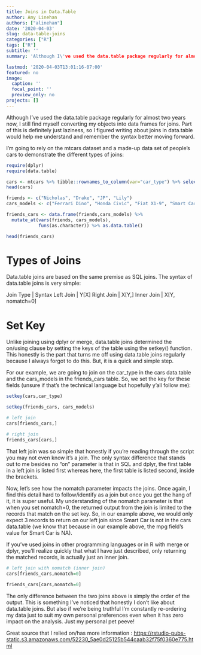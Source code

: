 ```yaml
---
title: Joins in Data.Table
author: Amy Linehan
authors: ["alinehan"]
date: '2020-04-03'
slug: data-table-joins
categories: ["R"]
tags: ["R"]
subtitle: ''
summary: 'Although I\'ve used the data.table package regularly for almost two years now, I still find myself converting my objects into data frames for joins. Part of this is definitely just laziness, so I figured writing about joins in data.table would help me understand and remember the syntax better moving forward.'

lastmod: '2020-04-03T13:01:16-07:00'
featured: no
image:
  caption: ''
  focal_point: ''
  preview_only: no
projects: []
---
```


Although I've used the data.table package regularly for almost two years now, I still find myself converting my objects into data frames for joins. Part of this is definitely just laziness, so I figured writing about joins in data.table would help me understand and remember the syntax better moving forward.

I'm going to rely on the mtcars dataset and a made-up data set of people's cars to demonstrate the different types of joins:

```r
require(dplyr)
require(data.table)

cars <- mtcars %>% tibble::rownames_to_column(var="car_type") %>% select(car_type, mpg) %>% as.data.table()
head(cars)

friends <- c("Nicholas", "Drake", "JP", "Lily")
cars_models <- c("Ferrari Dino", "Honda Civic", "Fiat X1-9", "Smart Car")

friends_cars <- data.frame(friends,cars_models) %>%
  mutate_at(vars(friends, cars_models), 
            funs(as.character)) %>% as.data.table()

head(friends_cars)

```
 

# Types of Joins

Data.table joins are based on the same premise as SQL joins. The syntax of data.table joins is very simple:


Join Type | Syntax
Left Join  | Y[X]
Right Join  | X[Y,]
Inner Join | X[Y, nomatch=0]


# Set Key

Unlike joining using dplyr or merge, data.table joins determined the on/using clause by setting the keys of the table using the setkey() function. This honestly is the part that turns me off using data.table joins regularly because I always forgot to do this. But, it is a quick and simple step.

For our example, we are going to join on the car_type in the cars data.table and the cars_models in the friends_cars table. So, we set the key for these fields (unsure if that's the technical language but hopefully y'all follow me):


```r
setkey(cars,car_type)

setkey(friends_cars, cars_models)

# left join
cars[friends_cars,]

# right join 
friends_cars[cars,]
```

That left join was so simple that honestly if you're reading through the script you may not even know it's a join. The only syntax difference that stands out to me besides no "on" parameter is that in SQL and dplyr, the first table in a left join is listed first whereas here, the first table is listed second, inside the brackets.

Now, let's see how the nomatch parameter impacts the joins. Once again, I find this detail hard to follow/identify as a join but once you get the hang of it, it is super useful. My understanding of the nomatch parameter is that when you set nomatch=0, the returned output from the join is limited to the records that match on the set key. So, in our example above, we would only expect 3 records to return on our left join since Smart Car is not in the cars data.table (we know that because in our example above, the mpg field's value for Smart Car is NA). 

If you've used joins in other programming languages or in R with merge or dplyr, you'll realize quickly that what I have just described, only returning the matched records, is actually just an inner join. 

```r
# left join with nomatch (inner join)
cars[friends_cars,nomatch=0]
 
friends_cars[cars,nomatch=0]

```


The only difference between the two joins above is simply the order of the output. This is something I've noticed that honestly I don't like about data.table joins. But also if we're being truthful I'm constantly re-ordering my data just to suit my own personal preferences even when it has zero impact on the analysis. Just my personal pet peeve! 


Great source that I relied on/has more information : <https://rstudio-pubs-static.s3.amazonaws.com/52230_5ae0d25125b544caab32f75f0360e775.html> 














